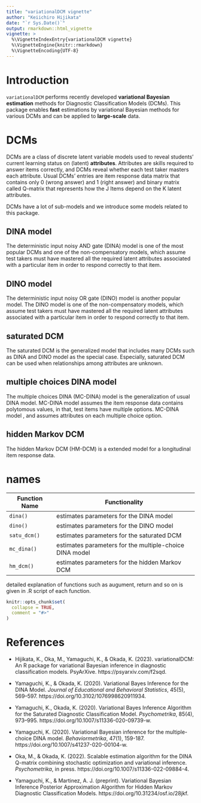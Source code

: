 ```yaml
---
title: "variationalDCM vignette"
author: "Keiichiro Hijikata"
date: "`r Sys.Date()`"
output: rmarkdown::html_vignette
vignette: >
  %\VignetteIndexEntry{variationalDCM vignette}
  %\VignetteEngine{knitr::rmarkdown}
  %\VignetteEncoding{UTF-8}
---
```


# Introduction

`variationalDCM` performs recently developed **variational Bayesian estimation** methods for Diagnostic Classification Models (DCMs). This package enables **fast** estimations by variational Bayesian methods for various DCMs and can be applied to **large-scale** data.

# DCMs

DCMs are a class of discrete latent variable models used to reveal students' current learning status on (latent) **attributes**. Attributes are skills required to answer items correctly, and DCMs reveal whether each test taker masters each attribute. Usual DCMs' entries are item response data matrix that contains only 0 (wrong answer) and 1 (right answer) and binary matrix called Q-matrix that represents how the J Items depend on the K latent attributes.

DCMs have a lot of sub-models and we introduce some models related to this package.

## DINA model
The deterministic input noisy AND gate (DINA) model is one of the most popular DCMs and one of the non-compensatory models, which assume test takers must have mastered all the required latent attributes associated with a particular item in order to respond correctly to that item. 

## DINO model
The deterministic input noisy OR gate (DINO) model is another popular model. The DINO model is one of the non-compensatory models, which assume test takers must have mastered all the required latent attributes associated with a particular item in order to respond correctly to that item. 

## saturated DCM
The saturated DCM is the generalized model that includes many DCMs such as DINA and DINO model as the special case. 
Especially, saturated DCM can be used when relationships among attributes are unknown.

## multiple choices DINA model
The multiple choices DINA (MC-DINA) model is the generalization of usual DINA model. MC-DINA model assumes the item response data contains polytomous values, in that, test items have multiple options. MC-DINA model , and assumes attributes on each multiple choice option.

## hidden Markov DCM
The hidden Markov DCM (HM-DCM) is a extended model for a longitudinal item response data.

# names

|Function Name|Functionality|
|-----|-----|
|`dina()`|estimates parameters for the DINA model|
|`dino()`|estimates parameters for the DINO model|
|`satu_dcm()`|estimates parameters for the saturated DCM|
|`mc_dina()`|estimates parameters for the multiple-choice DINA model|
|`hm_dcm()`|estimates parameters for the hidden Markov DCM|

detailed explanation of functions such as augument, return and so on is given in .R script of each function. 





```r
knitr::opts_chunk$set(
  collapse = TRUE,
  comment = "#>"
)
```


# References

* Hijikata, K., Oka, M., Yamaguchi, K., & Okada, K. (2023). variationalDCM: An R package for variational Bayesian inference in diagnostic classification models. PsyArXive. https://psyarxiv.com/f2sqd.

* Yamaguchi, K., & Okada, K. (2020). Variational Bayes Inference for the DINA Model. _Journal of Educational and Behavioral Statistics_, 45(5), 569–597. https://doi.org/10.3102/1076998620911934.

* Yamaguchi, K., Okada, K. (2020). Variational Bayes Inference Algorithm for the Saturated Diagnostic Classification Model. _Psychometrika_, 85(4), 973–995. https://doi.org/10.1007/s11336-020-09739-w.

* Yamaguchi, K. (2020). Variational Bayesian inference for the multiple-choice DINA model. _Behaviormetrika_, 47(1), 159-187.  https://doi.org/10.1007/s41237-020-00104-w.

* Oka, M., & Okada, K. (2022). Scalable estimation algorithm for the DINA Q-matrix combining stochastic optimization and variational inference. _Psychometrika_, in press. https://doi.org/10.1007/s11336-022-09884-4.

* Yamaguchi, K., & Martinez, A. J. (preprint). Variational Bayesian Inference Posterior Approximation Algorithm for Hidden Markov Diagnostic Classification Models. https://doi.org/10.31234/osf.io/28jkf.
